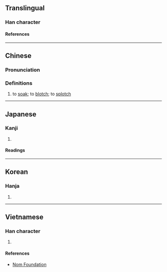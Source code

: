 {{character info/new}}
==Translingual==

===Han character===
{{Han char|rn=85|rad=水|as=06|sn=9|four=36100|canj=EWK|ids=⿰氵因}}

====References====
{{Han ref|kx=0619.230|dkj=17358|dj=1014.150|hdz=31607.050|uh=6D07}}

----

==Chinese==
{{zh-forms}}

===Pronunciation===
{{zh-pron
|m=yīn
|c=jan1
|mc=y
|oc=y
|ma=
|cat=v
}}

===Definitions===
{{zh-hanzi}}

# to [[soak]]; to [[blotch]]; to [[splotch]]

----

==Japanese==

===Kanji===
{{ja-kanji|grade=|rs=水06}}

# {{defn|lang=ja|sort=水06}}

====Readings====
{{ja-readings
|on=いん, えつ, えち
|kun=しずむ
}}

----

==Korean==

===Hanja===
{{ko-hanja|인}}

# {{defn|lang=ko|sort=水06}}

----

==Vietnamese==

===Han character===
{{vi-readings|rs=水06|reading=nhân}}

# {{defn|lang=vi|sort=水06}}

====References====
* [http://nomfoundation.org/common/nom_details.php?codepoint=6d07 Nom Foundation]